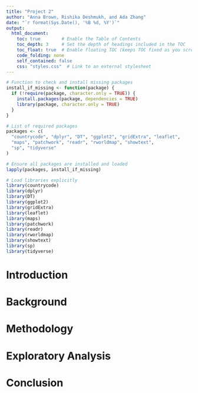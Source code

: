 ```yaml
---
title: "Project 2"
author: "Anna Brown, Rishika Deshmukh, and Ada Zhang"
date: "`r format(Sys.Date(), '%B %d, %Y')`"
output: 
  html_document:
    toc: true        # Enable the Table of Contents
    toc_depth: 3     # Set the depth of headings included in the TOC
    toc_float: true  # Enable floating TOC (keeps TOC fixed as you scroll)
    code_folding: none
    self_contained: false
    css: "styles.css"  # Link to an external stylesheet
---
```


```r
# Function to check and install missing packages
install_if_missing <- function(package) {
  if (!require(package, character.only = TRUE)) {
    install.packages(package, dependencies = TRUE)
    library(package, character.only = TRUE)
  }
}

# List of required packages
packages <- c(
  "countrycode", "dplyr", "DT", "ggplot2", "gridExtra", "leaflet", 
  "maps", "patchwork", "readr", "rworldmap", "showtext", 
  "sp", "tidyverse"
)

# Ensure all packages are installed and loaded
lapply(packages, install_if_missing)

# Load libraries explicitly
library(countrycode)
library(dplyr)
library(DT)
library(ggplot2)
library(gridExtra)
library(leaflet)
library(maps)
library(patchwork)
library(readr)
library(rworldmap)
library(showtext)
library(sp)
library(tidyverse)
```


# **Introduction**

# **Background**

# **Methodology**

# **Exploratory Analysis**

# **Conclusion**